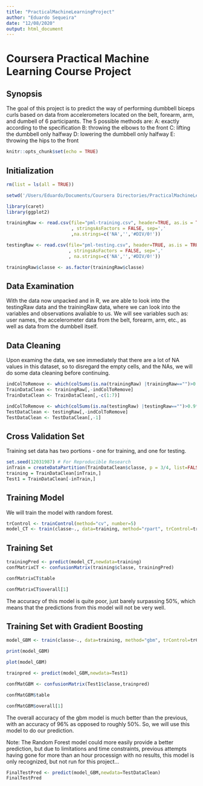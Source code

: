 ```yaml
---
title: "PracticalMachineLearningProject"
author: "Eduardo Sequeira"
date: "12/08/2020"
output: html_document
---
```


# Coursera Practical Machine Learning Course Project

## Synopsis

The goal of this project is to predict the way of performing  dumbbell biceps 
curls based on data from accelerometers located on the belt, forearm, arm, and 
dumbell of 6 participants. 
The 5 possible methods are:
A: exactly according to the specification 
B: throwing the elbows to the front
C: lifting the dumbbell only halfway 
D: lowering the dumbbell only halfway
E: throwing the hips to the front

```r
knitr::opts_chunk$set(echo = TRUE)
```

## Initialization
```r
rm(list = ls(all = TRUE))

setwd('/Users/Eduardo/Documents/Coursera Directories/PracticalMachineLearning/Practical_Machine_Learning')

library(caret)
library(ggplot2)

trainingRaw <- read.csv(file="pml-training.csv", header=TRUE, as.is = TRUE
                        , stringsAsFactors = FALSE, sep=','
                        ,na.strings=c('NA','','#DIV/0!'))

testingRaw <- read.csv(file="pml-testing.csv", header=TRUE, as.is = TRUE
                       , stringsAsFactors = FALSE, sep=','
                       , na.strings=c('NA','','#DIV/0!'))

trainingRaw$classe <- as.factor(trainingRaw$classe) 
```

## Data Examination
With the data now unpacked and in R, we are able to look into the testingRaw
data and the trainingRaw data, where we can look into the variables and 
observations avaliable to us. We will see variables such as: user names, 
the accelerometer data from the belt, forearm, arm, etc., as well as data from
the dumbbell itself.

## Data Cleaning
Upon examing the data, we see immediately that there are a lot of NA values in
this dataset, so to disregard the empty cells, and the NAs, we will do some data
cleaning before continuing.

```r
indColToRemove <- which(colSums(is.na(trainingRaw) |trainingRaw=="")>0.9*dim(trainingRaw)[1]) 
TrainDataClean <- trainingRaw[,-indColToRemove]
TrainDataClean <- TrainDataClean[,-c(1:7)]

indColToRemove <- which(colSums(is.na(testingRaw) |testingRaw=="")>0.9*dim(testingRaw)[1]) 
TestDataClean <- testingRaw[,-indColToRemove]
TestDataClean <- TestDataClean[,-1]
```

## Cross Validation Set
Training set data has two portions - one for training, and one for testing.
```r
set.seed(12031987) # For Reproducible Research
inTrain = createDataPartition(TrainDataClean$classe, p = 3/4, list=FALSE)
training = TrainDataClean[inTrain,]
Test1 = TrainDataClean[-inTrain,]
```

## Training Model
We will train the model with random forest.
```r
trControl <- trainControl(method="cv", number=5)
model_CT <- train(classe~., data=training, method="rpart", trControl=trControl)
```

## Training Set
```r
trainingPred <- predict(model_CT,newdata=training)
confMatrixCT <- confusionMatrix(training$classe, trainingPred)

confMatrixCT$table

confMatrixCT$overall[1]
```
The accuracy of this model is quite poor, just barely surpassing 50%, which
means that the predictions from this model will not be very well.

## Training Set with Gradient Boosting
```r
model_GBM <- train(classe~., data=training, method="gbm", trControl=trControl, verbose=FALSE)

print(model_GBM)

plot(model_GBM)

trainpred <- predict(model_GBM,newdata=Test1)

confMatGBM <- confusionMatrix(Test1$classe,trainpred)

confMatGBM$table

confMatGBM$overall[1]
```

The overall accuracy of the gbm model is much better than the previous, with an
accuracy of 96% as opposed to roughly 50%. So, we will use this model to do our
prediction.

Note: The Random Forest model could more easily provide a better prediction,
but due to limitations and time constraints, previous attempts having gone for
more than an hour processign with no results, this model is only recognized, but 
not run for this project...

```r
FinalTestPred <- predict(model_GBM,newdata=TestDataClean)
FinalTestPred
```